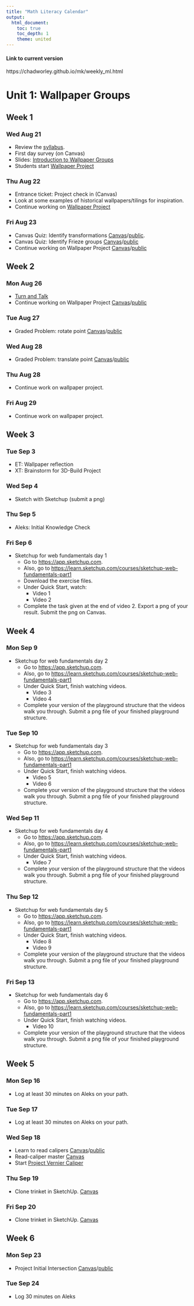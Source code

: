 ```yaml
---
title: "Math Literacy Calendar"
output:
  html_document:
    toc: true
    toc_depth: 1
    theme: united
---
```


#### Link to current version

https://chadworley.github.io/mk/weekly_ml.html

# Unit 1: Wallpaper Groups

## Week 1 {.tabset}

### Wed Aug 21

* Review the [syllabus](https://chadworley.github.io/a2/syllabus_ml.html).
* First day survey (on Canvas)
* Slides: [Introduction to Wallpaper Groups](https://chadworley.github.io/ml/u01_wallpaper_groups/wallpaper_groups_presentation.html#1)
* Students start [Wallpaper Project](https://chadworley.github.io/ml/u01_wallpaper_groups/Wallpaper_Assignment.html)

### Thu Aug 22

* Entrance ticket: Project check in (Canvas)
* Look at some examples of historical wallpapers/tilings for inspiration.
* Continue working on [Wallpaper Project](https://chadworley.github.io/ml/u01_wallpaper_groups/Wallpaper_Assignment.html)

### Fri Aug 23

* Canvas Quiz: Identify transformations [Canvas](https://bart.instructure.com/courses/1282/quizzes/2278)/[public](https://chadworley.github.io/ml/u01_wallpaper_groups/transforms_shared1.html).
* Canvas Quiz: Identify Frieze groups [Canvas](https://bart.instructure.com/courses/1282/quizzes/2276)/[public](https://chadworley.github.io/ml/u01_wallpaper_groups/frieze_shared1.html)
* Continue working on Wallpaper Project [Canvas](https://bart.instructure.com/courses/1282/assignments/21403)/[public](https://chadworley.github.io/ml/u01_wallpaper_groups/Wallpaper_Assignment.html)

## Week 2 {.tabset}

### Mon Aug 26

* [Turn and Talk](https://chadworley.github.io/ml/u01_wallpaper_groups/Turn_and_Talk_wallpaper_01.html)
* Continue working on Wallpaper Project [Canvas](https://bart.instructure.com/courses/1282/assignments/21403)/[public](https://chadworley.github.io/ml/u01_wallpaper_groups/Wallpaper_Assignment.html)

### Tue Aug 27

* Graded Problem: rotate point [Canvas](https://bart.instructure.com/courses/1282/quizzes/2287)/[public](https://chadworley.github.io/ml/u01_wallpaper_groups/outhtml/03_rotate_point.html)

### Wed Aug 28

* Graded Problem: translate point [Canvas](https://bart.instructure.com/courses/1282/quizzes/2297)/[public](https://chadworley.github.io/ml/u01_wallpaper_groups/outhtml/04_translate_point.html)

### Thu Aug 28

* Continue work on wallpaper project.

### Fri Aug 29

* Continue work on wallpaper project.

## Week 3 {.tabset}

### Tue Sep 3

* ET: Wallpaper reflection
* XT: Brainstorm for 3D-Build Project

### Wed Sep 4

* Sketch with Sketchup (submit a png)

### Thu Sep 5

* Aleks: Initial Knowledge Check

### Fri Sep 6

* Sketchup for web fundamentals day 1
    * Go to [https://app.sketchup.com](https://app.sketchup.com).
    * Also, go to [https://learn.sketchup.com/courses/sketchup-web-fundamentals-part1](https://learn.sketchup.com/courses/sketchup-web-fundamentals-part1)
    * Download the exercise files.
    * Under Quick Start, watch:
        * Video 1 
        * Video 2
    * Complete the task given at the end of video 2. Export a png of your result. Submit the png on Canvas.

## Week 4 {.tabset}

### Mon Sep 9

* Sketchup for web fundamentals day 2
    * Go to [https://app.sketchup.com](https://app.sketchup.com).
    * Also, go to [https://learn.sketchup.com/courses/sketchup-web-fundamentals-part1](https://learn.sketchup.com/courses/sketchup-web-fundamentals-part1)
    * Under Quick Start, finish watching videos.
        * Video 3
        * Video 4
    * Complete your version of the playground structure that the videos walk you through. Submit a png file of your finished playground structure.


### Tue Sep 10

* Sketchup for web fundamentals day 3
    * Go to [https://app.sketchup.com](https://app.sketchup.com).
    * Also, go to [https://learn.sketchup.com/courses/sketchup-web-fundamentals-part1](https://learn.sketchup.com/courses/sketchup-web-fundamentals-part1)
    * Under Quick Start, finish watching videos.
        * Video 5
        * Video 6
    * Complete your version of the playground structure that the videos walk you through. Submit a png file of your finished playground structure.

### Wed Sep 11

* Sketchup for web fundamentals day 4
    * Go to [https://app.sketchup.com](https://app.sketchup.com).
    * Also, go to [https://learn.sketchup.com/courses/sketchup-web-fundamentals-part1](https://learn.sketchup.com/courses/sketchup-web-fundamentals-part1)
    * Under Quick Start, finish watching videos.
        * Video 7
    * Complete your version of the playground structure that the videos walk you through. Submit a png file of your finished playground structure.

### Thu Sep 12

* Sketchup for web fundamentals day 5
    * Go to [https://app.sketchup.com](https://app.sketchup.com).
    * Also, go to [https://learn.sketchup.com/courses/sketchup-web-fundamentals-part1](https://learn.sketchup.com/courses/sketchup-web-fundamentals-part1)
    * Under Quick Start, finish watching videos.
        * Video 8
        * Video 9
    * Complete your version of the playground structure that the videos walk you through. Submit a png file of your finished playground structure.

### Fri Sep 13

* Sketchup for web fundamentals day 6
    * Go to [https://app.sketchup.com](https://app.sketchup.com).
    * Also, go to [https://learn.sketchup.com/courses/sketchup-web-fundamentals-part1](https://learn.sketchup.com/courses/sketchup-web-fundamentals-part1)
    * Under Quick Start, finish watching videos.
        * Video 10
    * Complete your version of the playground structure that the videos walk you through. Submit a png file of your finished playground structure.


## Week 5 {.tabset}

### Mon Sep 16

* Log at least 30 minutes on Aleks on your path.

### Tue Sep 17

* Log at least 30 minutes on Aleks on your path.

### Wed Sep 18

* Learn to read calipers [Canvas](https://bart.instructure.com/courses/1282/quizzes/2329)/[public](https://chadworley.github.io/ml/u02_build_3d/outhtml/read_caliper.html)
* Read-caliper master [Canvas](https://bart.instructure.com/courses/1282/quizzes/2332)
* Start [Project Vernier Caliper](https://bart.instructure.com/courses/1282/assignments/22085)

### Thu Sep 19

* Clone trinket in SketchUp. [Canvas](https://bart.instructure.com/courses/1282/assignments/22098)

### Fri Sep 20

* Clone trinket in SketchUp. [Canvas](https://bart.instructure.com/courses/1282/assignments/22098)


## Week 6 {.tabset}

### Mon Sep 23

* Project Initial Intersection [Canvas](https://bart.instructure.com/courses/1282/assignments/22281)/[public](https://chadworley.github.io/ml/u02_build_3d/Project_Intersect_Initials.html)

### Tue Sep 24

* Log 30 minutes on Aleks



